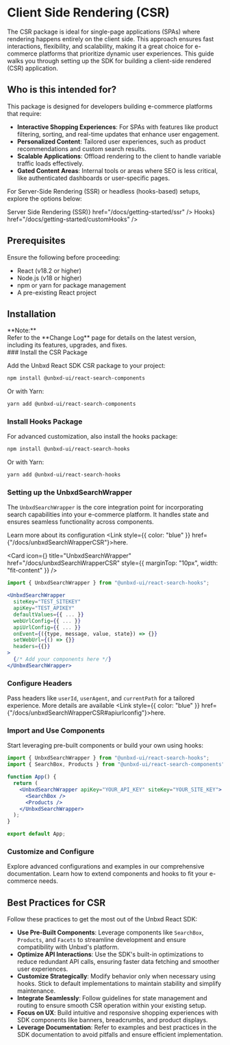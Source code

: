 

# Client Side Rendering (CSR)

The CSR package is ideal for single-page applications (SPAs) where rendering happens entirely on the client side. This approach ensures fast interactions, flexibility, and scalability, making it a great choice for e-commerce platforms that prioritize dynamic user experiences. This guide walks you through setting up the SDK for building a client-side rendered (CSR) application.

## Who is this intended for?

This package is designed for developers building e-commerce platforms that require:

- **Interactive Shopping Experiences**: For SPAs with features like product filtering, sorting, and real-time updates that enhance user engagement.
- **Personalized Content**: Tailored user experiences, such as product recommendations and custom search results.
- **Scalable Applications**: Offload rendering to the client to handle variable traffic loads effectively.
- **Gated Content Areas**: Internal tools or areas where SEO is less critical, like authenticated dashboards or user-specific pages.

For Server-Side Rendering (SSR) or headless (hooks-based) setups, explore the options below:

<Cards>
  <Card
    icon={<>Server Side Rendering (SSR)<ArrowRightIcon /></>}
    href="/docs/getting-started/ssr"
  />
  <Card
    icon={<>Hooks<ArrowRightIcon /></>}
    href="/docs/getting-started/customHooks"
  />
</Cards>

## Prerequisites

Ensure the following before proceeding:

- React (v18.2 or higher)
- Node.js (v18 or higher)
- npm or yarn for package management
- A pre-existing React project

## Installation

<Callout type="info" emoji="ℹ️">
  <div>**Note:**</div>
  <div>
    Refer to the <Link href={"/docs/changelog"}>**Change Log**</Link> page for details on the latest version, including its features, upgrades, and fixes.
  </div>
</Callout>

<Steps>
### Install the CSR Package

Add the Unbxd React SDK CSR package to your project:

```bash
npm install @unbxd-ui/react-search-components
```

Or with Yarn:

```bash
yarn add @unbxd-ui/react-search-components
```

### Install Hooks Package

For advanced customization, also install the hooks package:

```bash
npm install @unbxd-ui/react-search-hooks
```

Or with Yarn:

```bash
yarn add @unbxd-ui/react-search-hooks
```

### Setting up the UnbxdSearchWrapper

The `UnbxdSearchWrapper` is the core integration point for incorporating search capabilities into your e-commerce platform. It handles state and ensures seamless functionality across components.

Learn more about its configuration <Link style={{ color: "blue" }} href={"/docs/unbxdSearchWrapperCSR"}>here</Link>.

<Card
  icon={<ClientIcon />}
  title="UnbxdSearchWrapper"
  href="/docs/unbxdSearchWrapperCSR"
  style={{ marginTop: "10px", width: "fit-content" }}
/>

```jsx
import { UnbxdSearchWrapper } from "@unbxd-ui/react-search-hooks";

<UnbxdSearchWrapper
  siteKey="TEST_SITEKEY"
  apiKey="TEST_APIKEY"
  defaultValues={{ ... }}
  webUrlConfig={{ ... }}
  apiUrlConfig={{ ... }}
  onEvent={({type, message, value, state}) => {}}
  setWebUrl={() => {}}
  headers={{}}
>
  {/* Add your components here */}
</UnbxdSearchWrapper>
```

### Configure Headers

Pass headers like `userId`, `userAgent`, and `currentPath` for a tailored experience. More details are available <Link style={{ color: "blue" }} href={"/docs/unbxdSearchWrapperCSR#apiurlconfig"}>here</Link>.

### Import and Use Components

Start leveraging pre-built components or build your own using hooks:

```jsx
import { UnbxdSearchWrapper } from "@unbxd-ui/react-search-hooks";
import { SearchBox, Products } from "@unbxd-ui/react-search-components";

function App() {
  return (
    <UnbxdSearchWrapper apiKey="YOUR_API_KEY" siteKey="YOUR_SITE_KEY">
      <SearchBox />
      <Products />
    </UnbxdSearchWrapper>
  );
}

export default App;
```

### Customize and Configure

Explore advanced configurations and examples in our comprehensive documentation. Learn how to extend components and hooks to fit your e-commerce needs.

</Steps>

## Best Practices for CSR

Follow these practices to get the most out of the Unbxd React SDK:

- **Use Pre-Built Components**: Leverage components like `SearchBox`, `Products`, and `Facets` to streamline development and ensure compatibility with Unbxd's platform.
- **Optimize API Interactions**: Use the SDK's built-in optimizations to reduce redundant API calls, ensuring faster data fetching and smoother user experiences.
- **Customize Strategically**: Modify behavior only when necessary using hooks. Stick to default implementations to maintain stability and simplify maintenance.
- **Integrate Seamlessly**: Follow guidelines for state management and routing to ensure smooth CSR operation within your existing setup.
- **Focus on UX**: Build intuitive and responsive shopping experiences with SDK components like banners, breadcrumbs, and product displays.
- **Leverage Documentation**: Refer to examples and best practices in the SDK documentation to avoid pitfalls and ensure efficient implementation.